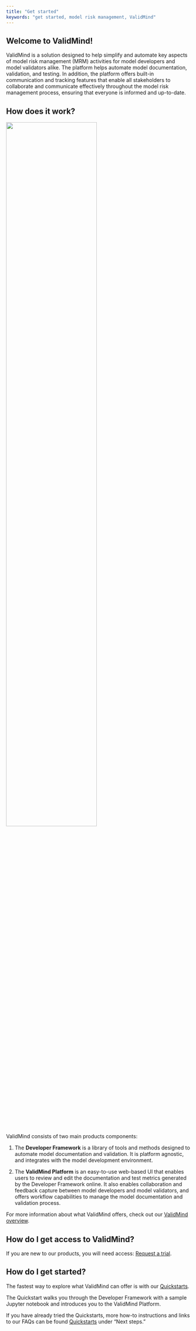 ```yaml
---
title: "Get started"
keywords: "get started, model risk management, ValidMind"
---
```


## Welcome to ValidMind!

ValidMind is a solution designed to help simplify and automate key aspects of model risk management (MRM) activities for model developers and model validators alike. The platform helps automate model documentation, validation, and testing. In addition, the platform offers built-in communication and tracking features that enable all stakeholders to collaborate and communicate effectively throughout the model risk management process, ensuring that everyone is informed and up-to-date. 

## How does it work?

![](get-started-validmind.png){width=70% fig-align="center" fig-alt="An image showing the two main components of ValidMind. The Developer Framework that integrates with your existing developer environment, and the ValidMind MRM platform."}

ValidMind consists of two main products components: 

1. The **Developer Framework** is a library of tools and methods designed to automate model documentation and validation. It is platform agnostic, and integrates with the model development environment. 

2. The **ValidMind Platform** is an easy-to-use web-based UI that enables users to review and edit the documentation and test metrics generated by the Developer Framework online. It also enables collaboration and feedback capture between model developers and model validators, and offers workflow capabilities to manage the model documentation and validation process.

For more information about what ValidMind offers, check out our [ValidMind overview](overview.qmd).

## How do I get access to ValidMind? 

If you are new to our products, you will need access: [Request a trial](https://validmind.com/demo).

## How do I get started?

The fastest way to explore what ValidMind can offer is with our [Quickstarts](quickstart.qmd). 

The Quickstart walks you through the Developer Framework with a sample Jupyter notebook and introduces you to the ValidMind Platform.

If you have already tried the Quickstarts, more how-to instructions and links to our FAQs can be found [Quickstarts](quickstart.qmd) under "Next steps."